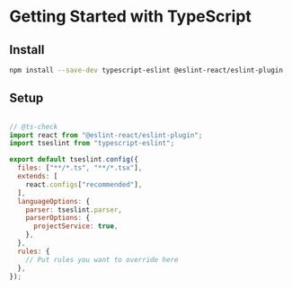 # Getting Started with TypeScript

## Install

```sh filename="Terminal"
npm install --save-dev typescript-eslint @eslint-react/eslint-plugin
```

## Setup

```js filename="eslint.config.js"

// @ts-check
import react from "@eslint-react/eslint-plugin";
import tseslint from "typescript-eslint";

export default tseslint.config({
  files: ["**/*.ts", "**/*.tsx"],
  extends: [
    react.configs["recommended"],
  ],
  languageOptions: {
    parser: tseslint.parser,
    parserOptions: {
      projectService: true,
    },
  },
  rules: {
    // Put rules you want to override here
  },
});
```
